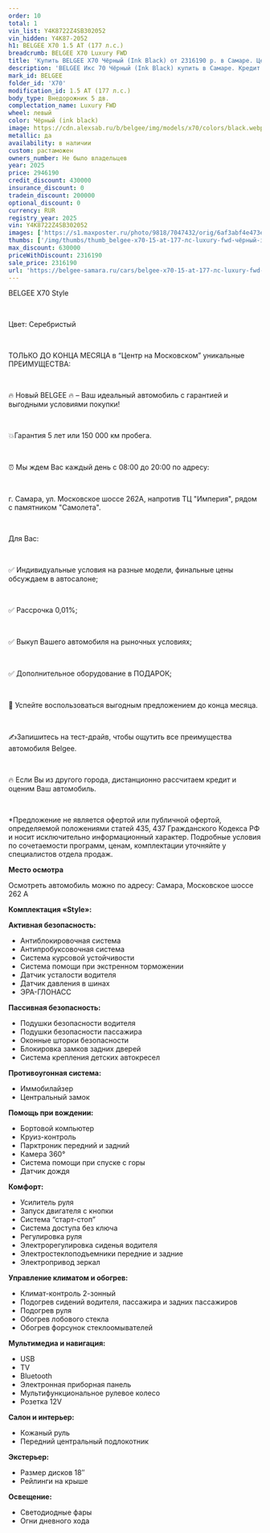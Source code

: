 ```yaml
---
order: 10
total: 1
vin_list: Y4K8722Z4SB302052
vin_hidden: Y4K87-2052
h1: BELGEE X70 1.5 AT (177 л.с.)
breadcrumb: BELGEE X70 Luxury FWD
title: 'Купить BELGEE X70 Чёрный (Ink Black) от 2316190 р. в Самаре. Цены и комплектации на новые авто в автосалоне официального дилера BELGEE'
description: 'BELGEE Икс 70 Чёрный (Ink Black) купить в Самаре. Кредит от 0,01%, авторассрочка, скидки на все автомобили от розничной цены. Гарантия 3 года или 100 000 км. Звонить по тел.: +7 (846) 377-73-00'
mark_id: BELGEE
folder_id: 'X70'
modification_id: 1.5 AT (177 л.с.)
body_type: Внедорожник 5 дв.
complectation_name: Luxury FWD
wheel: левый
color: Чёрный (ink black)
image: https://cdn.alexsab.ru/b/belgee/img/models/x70/colors/black.webp
metallic: да
availability: в наличии
custom: растаможен
owners_number: Не было владельцев
year: 2025
price: 2946190
credit_discount: 430000
insurance_discount: 0
tradein_discount: 200000
optional_discount: 0
currency: RUR
registry_year: 2025
vin: Y4K8722Z4SB302052
images: ['https://s1.maxposter.ru/photo/9818/7047432/orig/6af3abf4e473ea4f4e81f8c76fc077ef.jpg?sid=14', 'https://s1.maxposter.ru/photo/9818/7047432/orig/1f70adc4c2ad394108fc44b0c86ebf75.jpg?sid=14', 'https://s1.maxposter.ru/photo/9818/7047432/orig/0ce9b5766e1cab6c1deb5b6064090907.jpg?sid=14', 'https://s1.maxposter.ru/photo/9818/7047432/orig/421ff65bf3134c47f273b41f7ea6d02c.jpg?sid=14', 'https://s1.maxposter.ru/photo/9818/7047432/orig/566c4aafed1b4964d4d850fb28e92365.jpg?sid=14', 'https://s1.maxposter.ru/photo/9818/7047432/orig/d02db5bcf98f10a6b9285a35a274431a.jpg?sid=14', 'https://s1.maxposter.ru/photo/9818/7047432/orig/dd77f1622ac42af2e0bfcae072afc5a3.jpg?sid=14', 'https://s1.maxposter.ru/photo/9818/7047432/orig/b7a5f46dae1754521535029537b8425e.jpg?sid=14', 'https://s1.maxposter.ru/photo/9818/7047432/orig/231323699403a75c12a39d689cd14427.jpg?sid=14', 'https://s1.maxposter.ru/photo/9818/7047432/orig/54bd539e6b8e494cfd2257e56f7dc3e4.jpg?sid=14', 'https://s1.maxposter.ru/photo/9818/7047432/orig/954fd72c5f52437677610b3265242c2a.jpg?sid=14', 'https://s1.maxposter.ru/photo/9818/7047432/orig/542e4e1d5034cd0c7f9ae6dd6b7562fd.jpg?sid=14', 'https://s1.maxposter.ru/photo/9818/7047432/orig/30741962c2b02c14384db14d1d521189.jpg?sid=14', 'https://s1.maxposter.ru/photo/9818/7047432/orig/3cbc364dc548faaa10da40c12d4b7c25.jpg?sid=14', 'https://s1.maxposter.ru/photo/9818/7047432/orig/d1b1583f3c9b8dd8e02d0279d494d072.jpg?sid=14', 'https://s1.maxposter.ru/photo/9818/7047432/orig/0039249ab7838357cfd25bc3adda80fe.jpg?sid=14', 'https://s1.maxposter.ru/photo/9818/7047432/orig/b47f3546d0b6aef812191c29d4d8d684.jpg?sid=14', 'https://s1.maxposter.ru/photo/9818/7047432/orig/8b910c5dc243ffa9603080f0730bb537.jpg?sid=14', 'https://s1.maxposter.ru/photo/9818/7047432/orig/5b90c05c7efb5f661ef10ba9dfc09302.jpg?sid=14', 'https://s1.maxposter.ru/photo/9818/7047432/orig/1230e4b74a9230730789ef5ff8c28ae0.jpg?sid=14', 'https://s1.maxposter.ru/photo/9818/7047432/orig/1dbf79812d72d95998dfa67932ced9bc.jpg?sid=14', 'https://s1.maxposter.ru/photo/9818/7047432/orig/4c6aae8562b42e2e03be5086a8dc7c90.jpg?sid=14', 'https://s1.maxposter.ru/photo/9818/7047432/orig/c6fb8379b65593eb79214ad63df5b213.jpg?sid=14', 'https://s1.maxposter.ru/photo/9818/7047432/orig/9bf324bd1af171aa716b714a5a92c552.jpg?sid=14', 'https://s1.maxposter.ru/photo/9818/7047432/orig/99f91c4a3420b7731528b365f3563153.jpg?sid=14', 'https://s1.maxposter.ru/photo/9818/7047432/orig/4eeefd1db3d48a7d109e46330c7cb61c.jpg?sid=14', 'https://s1.maxposter.ru/photo/9818/7047432/orig/6d887f3602f9afb09c9d4169708b29cb.jpg?sid=14', 'https://s1.maxposter.ru/photo/9818/7047432/orig/af10190fa05eb28c20de99bd0ca798a0.jpg?sid=14', 'https://s1.maxposter.ru/photo/9818/7047432/orig/e8f703a86de0ee2fca9d328948d90dc3.jpg?sid=14', 'https://s1.maxposter.ru/photo/9818/7047432/orig/0a01f011c306fadb002f3c72642e6b7a.jpg?sid=14', 'https://s1.maxposter.ru/photo/9818/7047432/orig/bfdd2fc36f7cc7b5dae009fba544f6fa.jpg?sid=14', 'https://s1.maxposter.ru/photo/9818/7047432/orig/6fd915b2c0d1b21ffa1aef1f49f98d04.jpg?sid=14']
thumbs: ['/img/thumbs/thumb_belgee-x70-15-at-177-лс-luxury-fwd-чёрный-ink-black-2025_077ef_0.webp', '/img/thumbs/thumb_belgee-x70-15-at-177-лс-luxury-fwd-чёрный-ink-black-2025_ebf75_1.webp', '/img/thumbs/thumb_belgee-x70-15-at-177-лс-luxury-fwd-чёрный-ink-black-2025_90907_2.webp', '/img/thumbs/thumb_belgee-x70-15-at-177-лс-luxury-fwd-чёрный-ink-black-2025_6d02c_3.webp', '/img/thumbs/thumb_belgee-x70-15-at-177-лс-luxury-fwd-чёрный-ink-black-2025_92365_4.webp']
max_discount: 630000
priceWithDiscount: 2316190
sale_price: 2316190
url: 'https://belgee-samara.ru/cars/belgee-x70-15-at-177-лс-luxury-fwd-чёрный-ink-black-2025/'
---
```

<p>
 <p>
  ВЕLGEЕ X70 Style
  <br/>
 </p>
 <br/>
 <p>
  Цвет: Серебристый
  <br/>
 </p>
 <br/>
 <p>
  TOЛЬКО ДО KОНЦA MЕСЯЦА в “Центр на Московском” уникальныe ПPЕИMУЩЕСТВА:
  <br/>
 </p>
 <br/>
 <p>
  🔥 Новый ВЕLGЕЕ  🔥 – Ваш идеальный автомобиль с гарантией и выгодными условиями покупки!
  <br/>
 </p>
 <br/>
 <p>
  💥Гарантия 5 лет или 150 000 км пробега.
  <br/>
 </p>
 <br/>
 <p>
  ⏰ Мы ждем Вас каждый день с 08:00 до 20:00 по адресу:
  <br/>
 </p>
 <br/>
 <p>
  г. Самара, ул. Московское шоссе 262А, напротив ТЦ "Империя", рядом с памятником "Самолета".
  <br/>
 </p>
 <br/>
 <p>
  Для Вас:
  <br/>
 </p>
 <br/>
 <p>
  ✅ Индивидуальные условия на разные модели, финальные цены обсуждаем в автосалоне;
  <br/>
 </p>
 <br/>
 <p>
  ✅ Рассрочка 0,01%;
  <br/>
 </p>
 <br/>
 <p>
  ✅ Выкуп Вашего автомобиля на рыночных условиях;
  <br/>
 </p>
 <br/>
 <p>
  ✅ Дополнительное оборудование в ПОДАРОК;
  <br/>
 </p>
 <br/>
 <p>
  📆 Успейте воспользоваться выгодным предложением до конца месяца.
  <br/>
 </p>
 <br/>
 <p>
  ✍️Запишитесь на тест-драйв, чтобы ощутить все преимущества автомобиля Веlgее.
  <br/>
 </p>
 <br/>
 <p>
  🔥 Если Вы из другого города, дистанционно рассчитаем кредит и оценим Ваш автомобиль.
  <br/>
 </p>
 <br/>
 <p>
  *Предложение не является офертой или публичной офертой, определяемой положениями статей 435, 437 Гражданского Кодекса РФ и носит исключительно информационный характер. Подробные условия по сочетаемости программ, ценам, комплектации уточняйте у специалистов отдела продаж.
 </p>
 <p>
  <strong>
   Место осмотра
  </strong>
 </p>
 <p>
  Осмотреть автомобиль можно по адресу: Самара, Московское шоссе 262 А
 </p>
 <p>
  <strong>
   Комплектация «Style»:
  </strong>
 </p>
 <p>
  <strong>
   Активная безопасность:
  </strong>
 </p>
 <ul>
  <li>
   Антиблокировочная система
  </li>
  <li>
   Антипробуксовочная система
  </li>
  <li>
   Система курсовой устойчивости
  </li>
  <li>
   Система помощи при экстренном торможении
  </li>
  <li>
   Датчик усталости водителя
  </li>
  <li>
   Датчик давления в шинах
  </li>
  <li>
   ЭРА-ГЛОНАСС
  </li>
 </ul>
 <p>
  <strong>
   Пассивная безопасность:
  </strong>
 </p>
 <ul>
  <li>
   Подушки безопасности водителя
  </li>
  <li>
   Подушки безопасности пассажира
  </li>
  <li>
   Оконные шторки безопасности
  </li>
  <li>
   Блокировка замков задних дверей
  </li>
  <li>
   Система крепления детских автокресел
  </li>
 </ul>
 <p>
  <strong>
   Противоугонная система:
  </strong>
 </p>
 <ul>
  <li>
   Иммобилайзер
  </li>
  <li>
   Центральный замок
  </li>
 </ul>
 <p>
  <strong>
   Помощь при вождении:
  </strong>
 </p>
 <ul>
  <li>
   Бортовой компьютер
  </li>
  <li>
   Круиз-контроль
  </li>
  <li>
   Парктроник передний и задний
  </li>
  <li>
   Камера 360°
  </li>
  <li>
   Система помощи при спуске с горы
  </li>
  <li>
   Датчик дождя
  </li>
 </ul>
 <p>
  <strong>
   Комфорт:
  </strong>
 </p>
 <ul>
  <li>
   Усилитель руля
  </li>
  <li>
   Запуск двигателя с кнопки
  </li>
  <li>
   Система “старт-стоп”
  </li>
  <li>
   Система доступа без ключа
  </li>
  <li>
   Регулировка руля
  </li>
  <li>
   Электрорегулировка сиденья водителя
  </li>
  <li>
   Электростеклоподъемники передние и задние
  </li>
  <li>
   Электропривод зеркал
  </li>
 </ul>
 <p>
  <strong>
   Управление климатом и обогрев:
  </strong>
 </p>
 <ul>
  <li>
   Климат-контроль 2-зонный
  </li>
  <li>
   Подогрев сидений водителя, пассажира и задних пассажиров
  </li>
  <li>
   Подогрев руля
  </li>
  <li>
   Обогрев лобового стекла
  </li>
  <li>
   Обогрев форсунок стеклоомывателей
  </li>
 </ul>
 <p>
  <strong>
   Мультимедиа и навигация:
  </strong>
 </p>
 <ul>
  <li>
   USB
  </li>
  <li>
   TV
  </li>
  <li>
   Bluetooth
  </li>
  <li>
   Электронная приборная панель
  </li>
  <li>
   Мультифункциональное рулевое колесо
  </li>
  <li>
   Розетка 12V
  </li>
 </ul>
 <p>
  <strong>
   Салон и интерьер:
  </strong>
 </p>
 <ul>
  <li>
   Кожаный руль
  </li>
  <li>
   Передний центральный подлокотник
  </li>
 </ul>
 <p>
  <strong>
   Экстерьер:
  </strong>
 </p>
 <ul>
  <li>
   Размер дисков 18″
  </li>
  <li>
   Рейлинги на крыше
  </li>
 </ul>
 <p>
  <strong>
   Освещение:
  </strong>
 </p>
 <ul>
  <li>
   Светодиодные фары
  </li>
  <li>
   Огни дневного хода
  </li>
 </ul>
</p>
